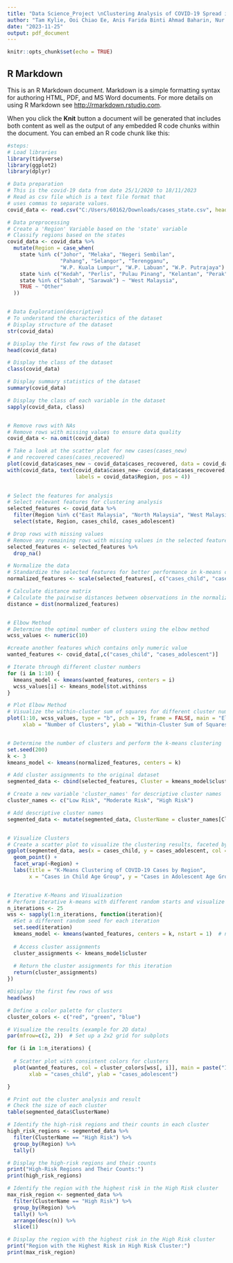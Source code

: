 ---
title: "Data Science_Project \nClustering Analysis of COVID-19 Spread in Malaysia: Identifying High-Risk Regions for Children and Adolescents. "
author: "Tam Kylie, Ooi Chiao Ee, Anis Farida Binti Ahmad Baharin, Nur Ainin Sofiya Binti Tukiran "
date: "2023-11-25"
output: pdf_document
---

```{r setup, include=FALSE}
knitr::opts_chunk$set(echo = TRUE)
```

## R Markdown

This is an R Markdown document. Markdown is a simple formatting syntax for authoring HTML, PDF, and MS Word documents. For more details on using R Markdown see <http://rmarkdown.rstudio.com>.

When you click the **Knit** button a document will be generated that includes both content as well as the output of any embedded R code chunks within the document. You can embed an R code chunk like this:

```{r covid_data}

#steps:
# Load libraries
library(tidyverse)
library(ggplot2)
library(dplyr)

# Data preparation
# This is the covid-19 data from date 25/1/2020 to 18/11/2023
# Read as csv file which is a text file format that
# uses commas to separate values.
covid_data <- read.csv("C:/Users/60162/Downloads/cases_state.csv", header = TRUE)

# Data preprocessing
# Create a 'Region' Variable based on the 'state' variable
# Classify regions based on the states
covid_data <- covid_data %>%
  mutate(Region = case_when(
    state %in% c("Johor", "Melaka", "Negeri Sembilan", 
                 "Pahang", "Selangor", "Terengganu",
                 "W.P. Kuala Lumpur", "W.P. Labuan", "W.P. Putrajaya") ~ "East Malaysia",
    state %in% c("Kedah", "Perlis", "Pulau Pinang", "Kelantan", "Perak") ~ "North Malaysia",
    state %in% c("Sabah", "Sarawak") ~ "West Malaysia",
    TRUE ~ "Other"
  ))


# Data Exploration(descriptive)
# To understand the characteristics of the dataset
# Display structure of the dataset
str(covid_data)

# Display the first few rows of the dataset
head(covid_data)

# Display the class of the dataset
class(covid_data)

# Display summary statistics of the dataset
summary(covid_data)

# Display the class of each variable in the dataset
sapply(covid_data, class)


# Remove rows with NAs
# Remove rows with missing values to ensure data quality
covid_data <- na.omit(covid_data)

# Take a look at the scatter plot for new cases(cases_new) 
# and recovered cases(cases_recovered)
plot(covid_data$cases_new ~ covid_data$cases_recovered, data = covid_data)
with(covid_data, text(covid_data$cases_new~ covid_data$cases_recovered, 
                      labels = covid_data$Region, pos = 4))
 

# Select the features for analysis
# Select relevant features for clustering analysis
selected_features <- covid_data %>%
  filter(Region %in% c("East Malaysia", "North Malaysia", "West Malaysia")) %>%
  select(state, Region, cases_child, cases_adolescent)

# Drop rows with missing values
# Remove any remaining rows with missing values in the selected features
selected_features <- selected_features %>%
  drop_na()

# Normalize the data
# Standardize the selected features for better performance in k-means clustering
normalized_features <- scale(selected_features[, c("cases_child", "cases_adolescent")])

# Calculate distance matrix
# Calculate the pairwise distances between observations in the normalized features
distance = dist(normalized_features)


# Elbow Method
# Determine the optimal number of clusters using the elbow method
wcss_values <- numeric(10)

#create another features which contains only numeric value
wanted_features <- covid_data[,c("cases_child", "cases_adolescent")]

# Iterate through different cluster numbers
for (i in 1:10) {
  kmeans_model <- kmeans(wanted_features, centers = i)
  wcss_values[i] <- kmeans_model$tot.withinss
}

# Plot Elbow Method
# Visualize the within-cluster sum of squares for different cluster numbers
plot(1:10, wcss_values, type = "b", pch = 19, frame = FALSE, main = "Elbow Method",
     xlab = "Number of Clusters", ylab = "Within-Cluster Sum of Squares")


# Determine the number of clusters and perform the k-means clustering
set.seed(200)
k <- 3  
kmeans_model <- kmeans(normalized_features, centers = k)

# Add cluster assignments to the original dataset
segmented_data <- cbind(selected_features, Cluster = kmeans_model$cluster)

# Create a new variable 'cluster_names' for descriptive cluster names
cluster_names <- c("Low Risk", "Moderate Risk", "High Risk")

# Add descriptive cluster names
segmented_data <- mutate(segmented_data, ClusterName = cluster_names[Cluster])


# Visualize Clusters
# Create a scatter plot to visualize the clustering results, faceted by 'Region'
ggplot(segmented_data, aes(x = cases_child, y = cases_adolescent, col = ClusterName)) +
  geom_point() +
  facet_wrap(~Region) +
  labs(title = "K-Means Clustering of COVID-19 Cases by Region",
       x = "Cases in Child Age Group", y = "Cases in Adolescent Age Group")


# Iterative K-Means and Visualization
# Perform iterative k-means with different random starts and visualize results
n_iterations <- 25
wss <- sapply(1:n_iterations, function(iteration){
  #Set a different random seed for each iteration
  set.seed(iteration)
  kmeans_model <- kmeans(wanted_features, centers = k, nstart = 1)  # nstart = 1 for reproducibility
  
  # Access cluster assignments
  cluster_assignments <- kmeans_model$cluster
  
  # Return the cluster assignments for this iteration
  return(cluster_assignments)
})

#Display the first few rows of wss
head(wss)

# Define a color palette for clusters
cluster_colors <- c("red", "green", "blue")

# Visualize the results (example for 2D data)
par(mfrow=c(2, 2))  # Set up a 2x2 grid for subplots

for (i in 1:n_iterations) {
  
  # Scatter plot with consistent colors for clusters
  plot(wanted_features, col = cluster_colors[wss[, i]], main = paste("Iteration", i),
       xlab = "cases_child", ylab = "cases_adolescent")

}

# Print out the cluster analysis and result
# Check the size of each cluster
table(segmented_data$ClusterName)

# Identify the high-risk regions and their counts in each cluster
high_risk_regions <- segmented_data %>%
  filter(ClusterName == "High Risk") %>%
  group_by(Region) %>%
  tally()

# Display the high-risk regions and their counts
print("High-Risk Regions and Their Counts:")
print(high_risk_regions)

# Identify the region with the highest risk in the High Risk cluster
max_risk_region <- segmented_data %>%
  filter(ClusterName == "High Risk") %>%
  group_by(Region) %>%
  tally() %>%
  arrange(desc(n)) %>%
  slice(1)

# Display the region with the highest risk in the High Risk cluster
print("Region with the Highest Risk in High Risk Cluster:")
print(max_risk_region)


```
